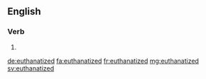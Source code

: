 ==English==

===Verb===
{{head|en|verb form}}

# {{en-past of|euthanatize}}

[[de:euthanatized]]
[[fa:euthanatized]]
[[fr:euthanatized]]
[[mg:euthanatized]]
[[sv:euthanatized]]